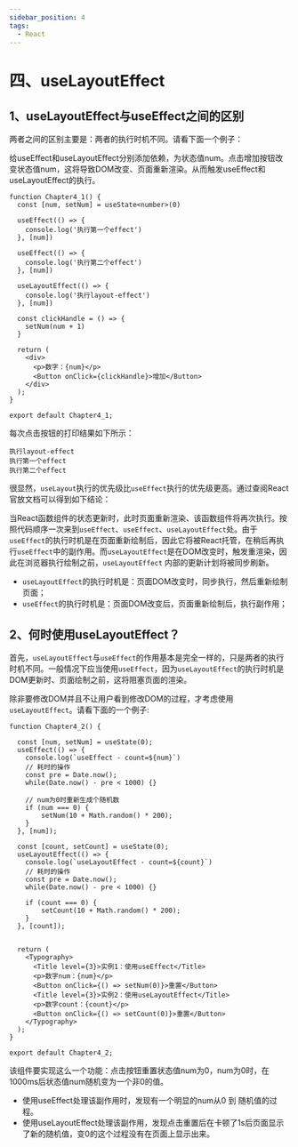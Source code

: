```yaml
---
sidebar_position: 4
tags: 
  - React
---
```



# 四、useLayoutEffect

## 1、useLayoutEffect与useEffect之间的区别

两者之间的区别主要是：两者的执行时机不同。请看下面一个例子：

给useEffect和useLayoutEffect分别添加依赖，为状态值num。点击增加按钮改变状态值num，这将导致DOM改变、页面重新渲染。从而触发useEffect和useLayoutEffect的执行。

```tsx
function Chapter4_1() {
  const [num, setNum] = useState<number>(0)

  useEffect(() => {
    console.log('执行第一个effect')
  }, [num])
  
  useEffect(() => {
    console.log('执行第二个effect')
  }, [num])

  useLayoutEffect(() => {
    console.log('执行layout-effect')
  }, [num])

  const clickHandle = () => {
    setNum(num + 1)
  }

  return (
    <div>
      <p>数字：{num}</p>
      <Button onClick={clickHandle}>增加</Button>
    </div>
  );
}

export default Chapter4_1;
```

每次点击按钮的打印结果如下所示：

<BrowserWindow>

```
执行layout-effect
执行第一个effect
执行第二个effect
```

</BrowserWindow>

很显然，`useLayout`执行的优先级比`useEffect`执行的优先级更高。通过查阅React官放文档可以得到如下结论：

当React函数组件的状态更新时，此时页面重新渲染、该函数组件将再次执行。按照代码顺序一次来到`useEffect`、`useEffect`、`useLayoutEffect`处。由于`useEffect`的执行时机是在页面重新绘制后，因此它将被React托管，在稍后再执行`useEffect`中的副作用。而`useLayoutEffect`是在DOM改变时，触发重渲染，因此在浏览器执行绘制之前，`useLayoutEffect` 内部的更新计划将被同步刷新。

- `useLayoutEffect`的执行时机是：页面DOM改变时，同步执行，然后重新绘制页面；
- `useEffect`的执行时机是：页面DOM改变后，页面重新绘制后，执行副作用；

## 2、何时使用useLayoutEffect？

首先，`useLayoutEffect`与`useEffect`的作用基本是完全一样的，只是两者的执行时机不同。一般情况下应当使用`useEffect`，因为`useLayoutEffect`的执行时机是DOM更新时、页面绘制之前，这将阻塞页面的渲染。

除非要修改DOM并且不让用户看到修改DOM的过程，才考虑使用`useLayoutEffect`。请看下面的一个例子:

```tsx
function Chapter4_2() {

  const [num, setNum] = useState(0);
  useEffect(() => {
    console.log(`useEffect - count=${num}`)
    // 耗时的操作
    const pre = Date.now();
    while(Date.now() - pre < 1000) {}
    
    // num为0时重新生成个随机数
    if (num === 0) {    
        setNum(10 + Math.random() * 200);
    }
  }, [num]);
  
  const [count, setCount] = useState(0);
  useLayoutEffect(() => {
    console.log(`useLayoutEffect - count=${count}`)
    // 耗时的操作
    const pre = Date.now();
    while(Date.now() - pre < 1000) {}

    if (count === 0) {    
        setCount(10 + Math.random() * 200);
    }
  }, [count]);
  

  return (
    <Typography>
      <Title level={3}>实例1：使用useEffect</Title>
      <p>数字num：{num}</p>
      <Button onClick={() => setNum(0)}>重置</Button>
      <Title level={3}>实例2：使用useLayoutEffect</Title>
      <p>数字count：{count}</p>
      <Button onClick={() => setCount(0)}>重置</Button>
    </Typography>
  );
}

export default Chapter4_2;
```

该组件要实现这么一个功能：点击按钮重置状态值num为0，num为0时，在1000ms后状态值num随机变为一个非0的值。

- 使用useEffect处理该副作用时，发现有一个明显的num从0 到 随机值的过程。
- 使用useLayoutEffect处理该副作用，发现点击重置后在卡顿了1s后页面显示了新的随机值，变0的这个过程没有在页面上显示出来。